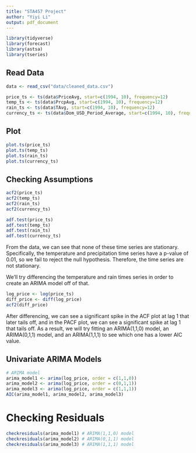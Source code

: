 ```yaml
---
title: "STA457 Project"
author: "Yiyi Li"
output: pdf_document
---
```


```r
library(tidyverse)
library(forecast)
library(astsa)
library(tseries)
```

## Read Data

```r
data <- read_csv("data/cleaned_data.csv")

price_ts <- ts(data$PriceAvg, start=c(1994, 10), frequency=12)
temp_ts <- ts(data$PrcpAvg, start=c(1994, 10), frequency=12)
rain_ts <- ts(data$TAvg, start=c(1994, 10), frequency=12)
currency_ts <- ts(data$Dom_USD_Period_Average, start=c(1994, 10), frequency=12)
```

## Plot

```r
plot.ts(price_ts)
plot.ts(temp_ts)
plot.ts(rain_ts)
plot.ts(currency_ts)
```

## Checking Assumptions

```r
acf2(price_ts)
acf2(temp_ts)
acf2(rain_ts)
acf2(currency_ts)

adf.test(price_ts)
adf.test(temp_ts)
adf.test(rain_ts)
adf.test(currency_ts)
```

From the data, we can see that none of these time series are stationary. Specifically, the temperature and precipitation time series have a p-value of 0.01, so we fail to reject the null hypothesis. Therefore, the time series are not stationary.

We'll try differencing the temperature and rain times series in order to create an ARIMA model off of that.

```r
log_price <- log(price_ts)
diff_price <- diff(log_price)
acf2(diff_price)
```

After differencing, we can see a significant spike in the ACF plot at lag 1 that later tails off, and in the PACF plot, we can see a significant spike at lag 1 that tails off. As a result, we will try fitting an ARIMA(1,1,0) model, an ARIMA(0,1,1) model, and an ARIMA(1,1,1) to see which one has a lower AIC value.

## Univariate ARIMA Models

```r
# ARIMA model
arima_model1 <- arima(log_price, order = c(1,1,0))
arima_model2 <- arima(log_price, order = c(0,1,1))
arima_model3 <- arima(log_price, order = c(1,1,1))
AIC(arima_model1, arima_model2, arima_model3)
```

# Checking Residuals

```r
checkresiduals(arima_model1) # ARIMA(1,1,0) model
checkresiduals(arima_model2) # ARIMA(0,1,1) model
checkresiduals(arima_model3) # ARIMA(1,1,1) model
```
